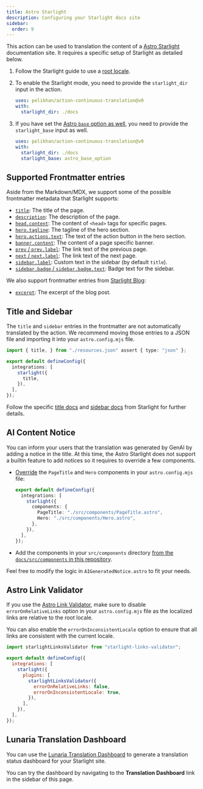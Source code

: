 ```yaml
---
title: Astro Starlight
description: Configuring your Starlight docs site
sidebar:
  order: 9
---
```



This action can be used to translation the content of a [Astro Starlight](https://starlight.astro.build/) documentation site.
It requires a specific setup of Starlight as detailed below.

<Steps>

1.  Follow the Starlight guide to use a [root locale](https://starlight.astro.build/guides/i18n/#use-a-root-locale).

2.  To enable the Starlight mode, you need to provide the `starlight_dir` input in the action.

    ```yaml title=".github/workflows/ct.yml" "starlight_dir: ./docs"
    uses: pelikhan/action-continuous-translation@v0
    with:
      starlight_dir: ./docs
    ```

3.  If you have set the [Astro `base` option as well](https://docs.astro.build/en/reference/configuration-reference/#base),
    you need to provide the `starlight_base` input as well.

    ```yaml title=".github/workflows/ct.yml" "starlight_base: astro_base_option"
    uses: pelikhan/action-continuous-translation@v0
    with:
      starlight_dir: ./docs
      starlight_base: astro_base_option
    ```

</Steps>

## Supported Frontmatter entries

Aside from the Markdown/MDX, we support some of the possible frontmatter metadata that Starlight supports:

- [`title`](https://starlight.astro.build/reference/frontmatter/#title-required): The title of the page.
- [`description`](https://starlight.astro.build/reference/frontmatter/#description): The description of the page.
- [`head.content`](https://starlight.astro.build/reference/frontmatter/#head): The content of `<head>` tags for specific pages.
- [`hero.tagline`](https://starlight.astro.build/reference/frontmatter/#hero): The tagline of the hero section.
- [`hero.actions.text`](https://starlight.astro.build/reference/frontmatter/#hero): The text of the action button in the hero section.
- [`banner.content`](https://starlight.astro.build/reference/frontmatter/#banner): The content of a page specific banner.
- [`prev` / `prev.label`](https://starlight.astro.build/reference/frontmatter/#prev): The link text of the previous page.
- [`next` / `next.label`](https://starlight.astro.build/reference/frontmatter/#next): The link text of the next page.
- [`sidebar.label`](https://starlight.astro.build/reference/frontmatter/#sidebar): Custom text in the sidebar (by default `title`).
- [`sidebar.badge` / `sidebar.badge.text`](https://starlight.astro.build/reference/frontmatter/#badge): Badge text for the sidebar.

We also support frontmatter entries from [Starlight Blog](https://starlight-blog-docs.vercel.app/):

- [`excerpt`](https://starlight-blog-docs.vercel.app/guides/frontmatter/#excerpt): The excerpt of the blog post.

## Title and Sidebar

The `title` and `sidebar` entries in the frontmatter are not automatically translated by the action.
We recommend moving those entries to a JSON file and importing it into your `astro.config.mjs` file.

```ts title="astro.config.mjs" /import.*};/ "title"
import { title, } from "./resources.json" assert { type: "json" };

export default defineConfig({
  integrations: [
    starlight({
      title,
    }),
  ],
});
```

Follow the specific [title docs](https://starlight.astro.build/guides/i18n/#translate-the-site-title) and [sidebar docs](https://starlight.astro.build/guides/sidebar/) from Starlight for further details.

## AI Content Notice

You can inform your users that the translation was generated by GenAI by
adding a notice in the title. At this time, the Astro Starlight does not support a builtin feature to add notices
so it requires to override a few components.

- [Override](https://starlight.astro.build/guides/overriding-components/#how-to-override) the `PageTitle` and `Hero` components in your `astro.config.mjs` file:

  ```ts title="astro.config.mjs"
  export default defineConfig({
    integrations: [
      starlight({
        components: {
          PageTitle: "./src/components/PageTitle.astro",
          Hero: "./src/components/Hero.astro",
        },
      }),
    ],
  });
  ```

- Add the components in your `src/components` directory [from the `docs/src/components` in this repository](https://github.com/pelikhan/action-continuous-translation/tree/main/docs/src/components).

Feel free to modify the logic in `AIGeneratedNotice.astro` to fit your needs.

## Astro Link Validator

If you use the [Astro Link Validator](https://github.com/HiDeoo/starlight-links-validator),
make sure to disable `errorOnRelativeLinks` option in your `astro.config.mjs` file
as the localized links are relative to the root locale.

You can also enable the `errorOnInconsistentLocale` option to ensure that all links are consistent with the current locale.

```js title="astro.config.mjs" "errorOnRelativeLinks: false"
import starlightLinksValidator from "starlight-links-validator";

export default defineConfig({
  integrations: [
    starlight({
      plugins: [
        starlightLinksValidator({
          errorOnRelativeLinks: false,
          errorOnInconsistentLocale: true,
        }),
      ],
    }),
  ],
});
```

## Lunaria Translation Dashboard

You can use the [Lunaria Translation Dashboard](https://lunaria.dev/integrations/starlight/) to generate
a translation status dashboard for your Starlight site.

You can try the dashboard by navigating to the **Translation Dashboard** link in the sidebar of this page.

